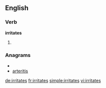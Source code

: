 ==English==

===Verb===
'''irritates'''

# {{third-person singular of|[[irritate]]}}

===Anagrams===
* {{alphagram|aeiirrstt}}
* [[arteritis#English|arteritis]]

[[de:irritates]]
[[fr:irritates]]
[[simple:irritates]]
[[vi:irritates]]